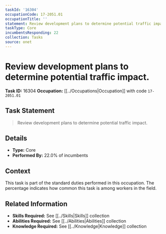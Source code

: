 ```yaml
---
taskId: '16304'
occupationCode: 17-2051.01
occupationTitle: ''
statement: Review development plans to determine potential traffic impact.
taskType: Core
incumbentsResponding: 22
collection: Tasks
source: onet
---
```

# Review development plans to determine potential traffic impact.

**Task ID:** 16304
**Occupation:** [[../Occupations|Occupation]] with code `17-2051.01`

## Task Statement

> Review development plans to determine potential traffic impact.

## Details

- **Type:** Core
- **Performed By:** 22.0% of incumbents

## Context

This task is part of the standard duties performed in this occupation. The percentage indicates how common this task is among workers in the field.

## Related Information

- **Skills Required:** See [[../Skills|Skills]] collection
- **Abilities Required:** See [[../Abilities|Abilities]] collection
- **Knowledge Required:** See [[../Knowledge|Knowledge]] collection
